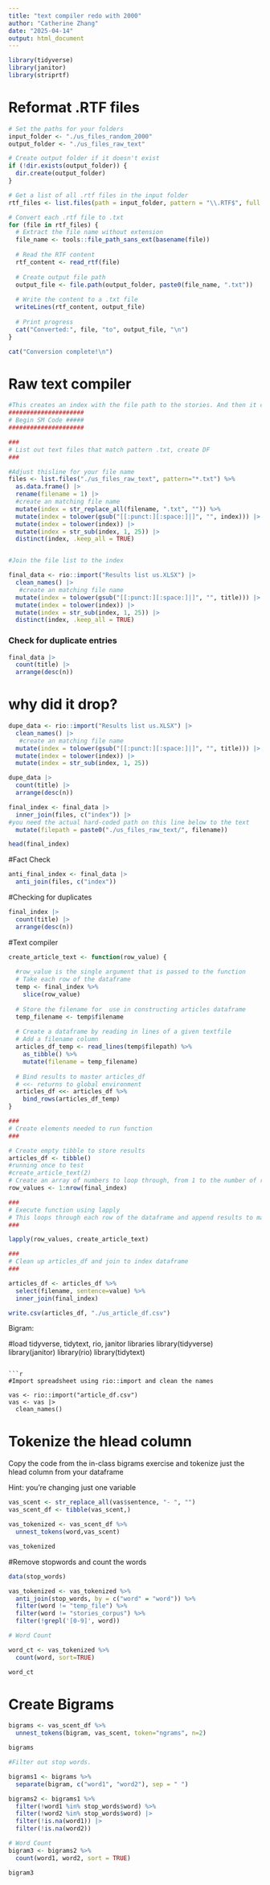 ```yaml
---
title: "text compiler redo with 2000"
author: "Catherine Zhang"
date: "2025-04-14"
output: html_document
---
```


```r
library(tidyverse)
library(janitor)
library(striprtf)
```


# Reformat .RTF files

```r

# Set the paths for your folders
input_folder <- "./us_files_random_2000" 
output_folder <- "./us_files_raw_text"

# Create output folder if it doesn't exist
if (!dir.exists(output_folder)) {
  dir.create(output_folder)
}

# Get a list of all .rtf files in the input folder
rtf_files <- list.files(path = input_folder, pattern = "\\.RTF$", full.names = TRUE)

# Convert each .rtf file to .txt
for (file in rtf_files) {
  # Extract the file name without extension
  file_name <- tools::file_path_sans_ext(basename(file))
  
  # Read the RTF content
  rtf_content <- read_rtf(file)
  
  # Create output file path
  output_file <- file.path(output_folder, paste0(file_name, ".txt"))
  
  # Write the content to a .txt file
  writeLines(rtf_content, output_file)
  
  # Print progress
  cat("Converted:", file, "to", output_file, "\n")
}

cat("Conversion complete!\n")
```

# Raw text compiler

```r
#This creates an index with the file path to the stories. And then it compiles the stories into a dataframe
#####################
# Begin SM Code #####
#####################

###
# List out text files that match pattern .txt, create DF
###

#Adjust thisline for your file name
files <- list.files("./us_files_raw_text", pattern="*.txt") %>% 
  as.data.frame() |> 
  rename(filename = 1) |> 
  #create an matching file name
  mutate(index = str_replace_all(filename, ".txt", "")) %>%
  mutate(index = tolower(gsub("[[:punct:][:space:]|]", "", index))) |> 
  mutate(index = tolower(index)) |> 
  mutate(index = str_sub(index, 1, 25)) |> 
  distinct(index, .keep_all = TRUE)


#Join the file list to the index

final_data <- rio::import("Results list us.XLSX") |> 
  clean_names() |> 
   #create an matching file name
  mutate(index = tolower(gsub("[[:punct:][:space:]|]", "", title))) |> 
  mutate(index = tolower(index)) |> 
  mutate(index = str_sub(index, 1, 25)) |> 
  distinct(index, .keep_all = TRUE)
```

### Check for duplicate entries

```r
final_data |> 
  count(title) |> 
  arrange(desc(n))
```

# why did it drop?

```r
dupe_data <- rio::import("Results list us.XLSX") |> 
  clean_names() |> 
   #create an matching file name
  mutate(index = tolower(gsub("[[:punct:][:space:]|]", "", title))) |> 
  mutate(index = tolower(index)) |> 
  mutate(index = str_sub(index, 1, 25))
```

```r
dupe_data |> 
  count(title) |> 
  arrange(desc(n))
```




```r

final_index <- final_data |> 
  inner_join(files, c("index")) |> 
#you need the actual hard-coded path on this line below to the text
  mutate(filepath = paste0("./us_files_raw_text/", filename))

head(final_index)

```

#Fact Check

```r
anti_final_index <- final_data |> 
  anti_join(files, c("index"))
```

#Checking for duplicates

```r
final_index |> 
  count(title) |> 
  arrange(desc(n))

```

#Text compiler

```r
create_article_text <- function(row_value) {
  
  #row_value is the single argument that is passed to the function
  # Take each row of the dataframe
  temp <- final_index %>%
    slice(row_value)
  
  # Store the filename for  use in constructing articles dataframe
  temp_filename <- temp$filename
  
  # Create a dataframe by reading in lines of a given textfile
  # Add a filename column 
  articles_df_temp <- read_lines(temp$filepath) %>%
    as_tibble() %>%
    mutate(filename = temp_filename)
  
  # Bind results to master articles_df
  # <<- returns to global environment
  articles_df <<- articles_df %>%
    bind_rows(articles_df_temp)
}

###
# Create elements needed to run function
###

# Create empty tibble to store results
articles_df <- tibble()
#running once to test
#create_article_text(2) 
# Create an array of numbers to loop through, from 1 to the number of rows in our index dataframe 
row_values <- 1:nrow(final_index)

###
# Execute function using lapply
# This loops through each row of the dataframe and append results to master file
###

lapply(row_values, create_article_text)

###
# Clean up articles_df and join to index dataframe
###

articles_df <- articles_df %>%
  select(filename, sentence=value) %>%
  inner_join(final_index)

write.csv(articles_df, "./us_article_df.csv")


```


Bigram:

#load tidyverse, tidytext, rio, janitor libraries
library(tidyverse)
library(janitor)
library(rio)
library(tidytext)
```

```r
#Import spreadsheet using rio::import and clean the names

vas <- rio::import("article_df.csv") 
vas <- vas |> 
  clean_names()

```
# Tokenize the hlead column

Copy the code from the in-class bigrams exercise and tokenize just the hlead column from your dataframe

Hint: you're changing just one variable

```r
vas_scent <- str_replace_all(vas$sentence, "- ", "")
vas_scent_df <- tibble(vas_scent,)

vas_tokenized <- vas_scent_df %>%
  unnest_tokens(word,vas_scent)

vas_tokenized


```

#Remove stopwords and count the words
```r

data(stop_words)

vas_tokenized <- vas_tokenized %>%
  anti_join(stop_words, by = c("word" = "word")) %>%
  filter(word != "temp_file") %>%
  filter(word != "stories_corpus") %>%
  filter(!grepl('[0-9]', word))

# Word Count

word_ct <- vas_tokenized %>%
  count(word, sort=TRUE)

word_ct
```

# Create Bigrams

```r
bigrams <- vas_scent_df %>%
  unnest_tokens(bigram, vas_scent, token="ngrams", n=2)

bigrams

#Filter out stop words.

bigrams1 <- bigrams %>%
  separate(bigram, c("word1", "word2"), sep = " ")

bigrams2 <- bigrams1 %>%
  filter(!word1 %in% stop_words$word) %>%
  filter(!word2 %in% stop_words$word) |>
  filter(!is.na(word1)) |>
  filter(!is.na(word2))

# Word Count
bigram3 <- bigrams2 %>%
  count(word1, word2, sort = TRUE)

bigram3


```
